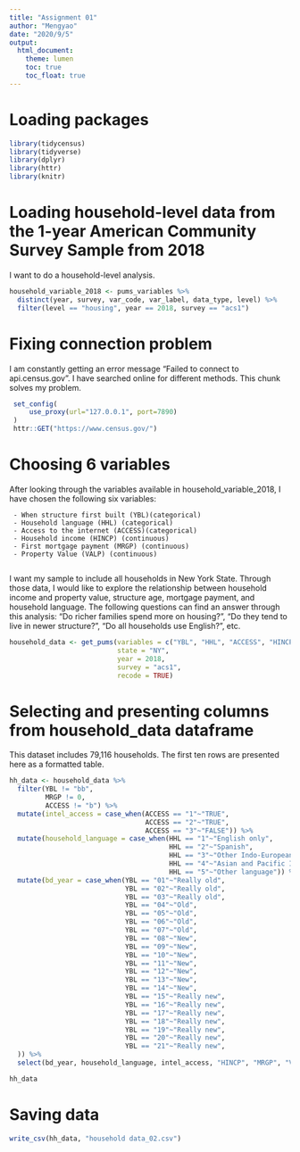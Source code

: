 ```yaml
---
title: "Assignment 01"
author: "Mengyao"
date: "2020/9/5"
output: 
  html_document:
    theme: lumen
    toc: true
    toc_float: true
---
```

# Loading packages
```r
library(tidycensus)
library(tidyverse)
library(dplyr)
library(httr)
library(knitr)
```

# Loading household-level data from the 1-year American Community Survey Sample from 2018

I want to do a household-level analysis. 
```r
household_variable_2018 <- pums_variables %>%
  distinct(year, survey, var_code, var_label, data_type, level) %>%
  filter(level == "housing", year == 2018, survey == "acs1")
```

# Fixing connection problem

I am constantly getting an error message "Failed to connect to api.census.gov". I have searched online for different methods. This chunk solves my problem.
```r
 set_config(
     use_proxy(url="127.0.0.1", port=7890)
 )
 httr::GET("https://www.census.gov/")
```

# Choosing 6 variables

After looking through the variables available in household_variable_2018, I have chosen the following six variables:

     - When structure first built (YBL)(categorical)
     - Household language (HHL) (categorical)
     - Access to the internet (ACCESS)(categorical)
     - Household income (HINCP) (continuous)
     - First mortgage payment (MRGP) (continuous)
     - Property Value (VALP) (continuous)
     
I want my sample to include all households in New York State. 
Through those data, I would like to explore the relationship between household income and property value, structure age, mortgage payment, and household language. The following questions can find an answer through this analysis: "Do richer families spend more on housing?", "Do they tend to live in newer structure?", "Do all households use English?", etc.   
```r
household_data <- get_pums(variables = c("YBL", "HHL", "ACCESS", "HINCP", "MRGP", "VALP"),
                           state = "NY",
                           year = 2018,
                           survey = "acs1",
                           recode = TRUE) 
```

# Selecting and presenting columns from household_data dataframe

This dataset includes 79,116 households. The first ten rows are presented here as a formatted table.
```r
hh_data <- household_data %>%
  filter(YBL != "bb",
         MRGP != 0,
         ACCESS != "b") %>%
  mutate(intel_access = case_when(ACCESS == "1"~"TRUE",
                                  ACCESS == "2"~"TRUE",
                                  ACCESS == "3"~"FALSE")) %>%
  mutate(household_language = case_when(HHL == "1"~"English only",
                                        HHL == "2"~"Spanish",
                                        HHL == "3"~"Other Indo-European languages",
                                        HHL == "4"~"Asian and Pacific Island languages",
                                        HHL == "5"~"Other language")) %>%
  mutate(bd_year = case_when(YBL == "01"~"Really old",
                             YBL == "02"~"Really old",
                             YBL == "03"~"Really old",
                             YBL == "04"~"Old",
                             YBL == "05"~"Old",
                             YBL == "06"~"Old",
                             YBL == "07"~"Old",
                             YBL == "08"~"New",
                             YBL == "09"~"New",
                             YBL == "10"~"New",
                             YBL == "11"~"New",
                             YBL == "12"~"New",
                             YBL == "13"~"New",
                             YBL == "14"~"New",
                             YBL == "15"~"Really new",
                             YBL == "16"~"Really new",
                             YBL == "17"~"Really new",
                             YBL == "18"~"Really new",
                             YBL == "19"~"Really new",
                             YBL == "20"~"Really new",
                             YBL == "21"~"Really new",
  )) %>%
  select(bd_year, household_language, intel_access, "HINCP", "MRGP", "VALP")

hh_data
```

# Saving data
```r
write_csv(hh_data, "household data_02.csv")
```

